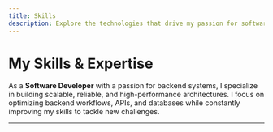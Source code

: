 ```yaml
---
title: Skills
description: Explore the technologies that drive my passion for software and backend development.
---
```


# My Skills & Expertise

As a **Software Developer** with a passion for backend systems, I specialize in building scalable, reliable, and high-performance architectures. I focus on optimizing backend workflows, APIs, and databases while constantly improving my skills to tackle new challenges.

---

<Tabs>
  <Tab title="Programming Languages">
    <CardGroup cols={3}>
      <Card title="C++" href="https://youtu.be/MNeX4EGtR5Y" horizontal />
      <Card title="Java" href="https://www.java.com/en/" horizontal />
      <Card title="Go" href="https://golang.org/" horizontal />
      <Card title="Python" href="https://www.python.org/" horizontal />
      <Card
        title="TypeScript"
        href="https://www.typescriptlang.org/"
        horizontal
      />
      <Card
        title="JavaScript"
        href="https://developer.mozilla.org/en-US/docs/Web/JavaScript"
        horizontal
      />
    </CardGroup>
  </Tab>
  <Tab title="Frameworks">
    <CardGroup cols={3}>
      <Card title="React" href="https://react.dev/" horizontal />
      <Card title="Next.js" href="https://nextjs.org/" horizontal />
      <Card title="Django" href="https://www.djangoproject.com/" horizontal />
      <Card
        title="Spring Boot"
        href="https://spring.io/projects/spring-boot"
        horizontal
      />
      <Card title="Gin" href="https://gin-gonic.com/" horizontal />
      <Card title="Node.js" href="https://nodejs.org/en/" horizontal />
      <Card title="Express" href="https://expressjs.com/" horizontal />
    </CardGroup>
  </Tab>
  <Tab title="Databases">
    <CardGroup cols={3}>
      <Card title="MySQL" href="https://www.mysql.com/" horizontal />
      <Card title="PostgreSQL" href="https://www.postgresql.org/" horizontal />
      <Card title="MongoDB" href="https://www.mongodb.com/" horizontal />
      <Card title="Redis" href="https://redis.io/" horizontal />
      <Card title="PlanetScale" href="https://planetscale.com/" horizontal />
      <Card title="Supabase" href="https://supabase.com/" horizontal />
      <Card title="Firebase" href="https://firebase.google.com/" horizontal />
    </CardGroup>
  </Tab>
  <Tab title="Deployment">
    <CardGroup cols={3}>
      <Card title="Docker" href="https://www.docker.com/" horizontal />
      <Card title="Kubernetes" href="https://kubernetes.io/" horizontal />
      <Card title="Helm" href="https://helm.sh/" horizontal />
      <Card title="Terraform" href="https://www.terraform.io/" horizontal />
    </CardGroup>
  </Tab>
  <Tab title="Monitoring & Analytics">
    <CardGroup cols={3}>
      <Card title="New Relic" href="https://newrelic.com/" horizontal />
      <Card title="Grafana" href="https://grafana.com/" horizontal />
      <Card title="Prometheus" href="https://prometheus.io/" horizontal />
      <Card title="Tinybird" href="https://tinybird.co/" horizontal />
      <Card title="Posthog" href="https://posthog.com/" horizontal />
      <Card title="Sentry" href="https://sentry.io/" horizontal />
    </CardGroup>
  </Tab>
  <Tab title="Tools">
    <CardGroup cols={3}>
      <Card title="Git" href="https://git-scm.com/" horizontal />
      <Card
        title="Github Actions"
        href="https://github.com/features/actions"
        horizontal
      />
      <Card title="Postman" href="https://www.postman.com/" horizontal />
    </CardGroup>
  </Tab>
</Tabs>

